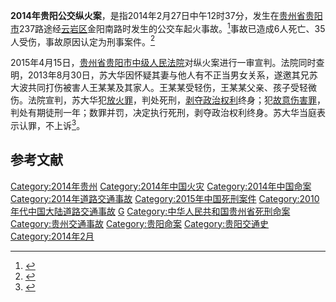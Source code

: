 {{UTC+8}}
{{Infobox civilian attack
|title=2014年贵阳公交纵火案
|image=
|caption=
|map=
|map_caption=
|location={{CHN}}[[贵州省|贵州省]][[贵阳市|贵阳市]]
|coordinates={{coord|26.5947|106.6268}}
|date=2014年2月27日
|time=12时37分
|timezone=[[UTC+8|UTC+8]]
|target=
|motive=
|type=[[纵火|纵火]]
|weapontitle=
|weapons=[[汽油|汽油]]
|fatalities=6人<ref name="Victims" />
|injuries=35人<ref name="Victims" />
|victim=
|perp=
|susperp=苏大华
|numpart=
|dfen=
}}

'''2014年贵阳公交纵火案'''，是指2014年2月27日中午12时37分，发生在[[贵州省|贵州省]][[贵阳市|贵阳市]]237路途经[[云岩区|云岩区]]金阳南路时发生的公交车起火事故。<ref>{{cite web | url=http://news.qq.com/a/20140228/001649.htm | title=贵阳公交车起火6死35伤 目击者称火势瞬间变大 | publisher=腾讯新闻 | date=2014-02-28 | accessdate=2014-02-28 | author=朱自洁, 赵力, 杨锋, 李雪莹, 李丹丹 | archive-date=2014-03-04 | archive-url=https://web.archive.org/web/20140304162320/http://news.qq.com/a/20140228/001649.htm | dead-url=no }}</ref>事故已造成6人死亡、35人受伤，事故原因认定为刑事案件。<ref name="Victims">{{cite web | url=http://msn.people.com.cn/n/2014/0228/c242548-24494458.html | title=贵阳公交燃烧遇难者身份确定：最小者仅4个月大 | publisher=MSN中文网 | date=2014-02-28 | accessdate=2014-02-28 | author=鲍光翔 | deadurl=yes | archiveurl=https://web.archive.org/web/20140305002258/http://msn.people.com.cn/n/2014/0228/c242548-24494458.html | archivedate=2014-03-05 }}</ref>

2015年4月15日，[[贵州省贵阳市中级人民法院|贵州省贵阳市中级人民法院]]对纵火案进行一审宣判。法院同时查明，2013年8月30日，苏大华因怀疑其妻与他人有不正当男女关系，遂邀其兄苏大波共同打伤被害人王某某及其家人。王某某受轻伤，王某某父亲、孩子受轻微伤。法院宣判，苏大华犯[[放火罪|放火罪]]，判处死刑，[[剥夺政治权利|剥夺政治权利]]终身；犯[[故意伤害罪|故意伤害罪]]，判处有期徒刑一年；数罪并罚，决定执行死刑，剥夺政治权利终身。苏大华当庭表示认罪，不上诉<ref>{{Cite web |url=http://www.chinanews.com/fz/2014/04-29/6115982.shtml |title=贵阳公交放火案被告人一审被判死刑 曾致6死30余伤 |accessdate=2019-04-05 |author= |date=2015-04-15 |work=编辑：王永吉 |publisher=中国新闻网 |language=Zh-hans |archive-date=2019-04-04 |archive-url=https://web.archive.org/web/20190404224626/http://www.chinanews.com/fz/2014/04-29/6115982.shtml |dead-url=no }}</ref>。

==参考文献==
{{reflist}}

[[Category:2014年贵州|Category:2014年贵州]]
[[Category:2014年中国火灾|Category:2014年中国火灾]]
[[Category:2014年中国命案|Category:2014年中国命案]]
[[Category:2014年道路交通事故|Category:2014年道路交通事故]]
[[Category:2015年中国死刑案件|Category:2015年中国死刑案件]]
[[Category:2010年代中国大陆道路交通事故|Category:2010年代中国大陆道路交通事故]]
[[Category:中华人民共和国纵火命案|G]]
[[Category:中华人民共和国贵州省死刑命案|Category:中华人民共和国贵州省死刑命案]]
[[Category:贵州交通事故|Category:贵州交通事故]]
[[Category:贵阳命案|Category:贵阳命案]]
[[Category:贵阳交通史|Category:贵阳交通史]]
[[Category:2014年2月|Category:2014年2月]]
